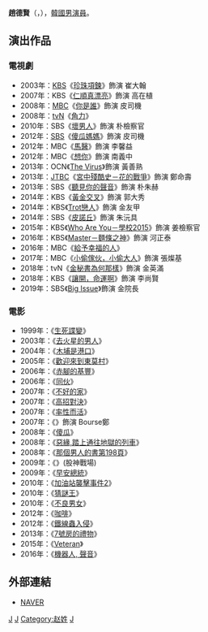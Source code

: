 {{for|同名的中国朝鲜族舞蹈家|赵得贤}}
{{blpunsourced|time=2018-12-11T05:49:38+00:00}}
{{藝人
|姓名 = 趙德賢
|類型 = 男演員
|圖片 = 
|圖片尺寸 = 
|圖片簡介 = 
|本名 = 
|外文名 = 조덕현
|外文 = ko
|羅馬拼音 = Jo Deok Hyeon
|英文名 =
|暱稱 =
|其他藝名 = 
|國籍 = {{KOR}}
|出生日期 = {{birth_date_and_age|1967|5|29}}
|出生地點 = {{KOR}}
|宗教信仰 = 
|語言 = [[韓語|韓語]]
|職業 = [[演員|演員]]
|教育程度 = 
|出道作品 = 
|出道日期 = 1987年
|代表作品 = 
|活躍年代 =
|唱片公司 = 
|經紀公司 =  K Star Entertainment
|相關團體 = 
|網站 = 
}}

'''趙德賢'''（{{lang-ko|'''조덕현'''}}，{{bd|1967年|5月29日}}），[[韓國|韓國]][[男演員|男演員]]。

== 演出作品 ==
=== 電視劇 ===
*2003年：[[韓國放送公社|KBS]]《[[珍珠項鍊_(韓劇)|珍珠項鍊]]》飾演 崔大翰
*2007年：KBS《[[仁順真漂亮|仁順真漂亮]]》飾演 高在植
*2008年：[[文化廣播_(韓國)|MBC]]《[[你是誰_(2008年電視劇)|你是誰]]》飾演 皮司機
*2008年：[[tvN|tvN]]《[[角力(電視劇)|角力]]》
*2010年：SBS《[[壞男人|壞男人]]》飾演 朴檢察官
*2012年：[[SBS_(韓國)|SBS]]《[[傻瓜媽媽|傻瓜媽媽]]》飾演 皮司機
*2012年：MBC《[[馬醫|馬醫]]》飾演 李馨益
*2012年：MBC《[[想你|想你]]》飾演 南義中
*2013年：OCN《[[The_Virus|The Virus]]》飾演 黃善熟
*2013年：[[JTBC|JTBC]]《[[宮中殘酷史－花的戰爭|宮中殘酷史－花的戰爭]]》飾演 鄭命壽
*2013年：SBS《[[聽見你的聲音|聽見你的聲音]]》飾演 朴朱赫
*2014年：KBS《[[黃金交叉|黃金交叉]]》飾演 郭大秀
*2014年：KBS《[[Trot戀人|Trot戀人]]》飾演 金友甲
*2014年：SBS《[[皮諾丘_(電視劇)|皮諾丘]]》飾演 朱沅具
*2015年：KBS《[[Who_Are_You－學校2015|Who Are You－學校2015]]》飾演 姜檢察官
*2016年：KBS《[[Master－麵條之神|Master－麵條之神]]》飾演 河正泰
*2016年：MBC《[[給予幸福的人|給予幸福的人]]》
*2017年：MBC《[[小偷傢伙，小偷大人|小偷傢伙，小偷大人]]》飾演 張燦基
*2018年：tvN《[[金秘書為何那樣|金秘書為何那樣]]》飾演 金英滿
*2018年：KBS《[[讓開，命運啊|讓開，命運啊]]》飾演 李尚賢
*2019年：SBS《[[Big_Issue|Big Issue]]》飾演 金院長

=== 電影 ===
*1999年：《[[生死諜變|生死諜變]]》
*2003年：《[[去火星的男人|去火星的男人]]》
*2004年：《[[木埔是港口|木埔是港口]]》
*2005年：《[[歡迎來到東莫村|歡迎來到東莫村]]》
*2006年：《[[赤腳的基豐|赤腳的基豐]]》
*2006年：《[[同伙(韓國電影)|同伙]]》
*2007年：《[[不好的家|不好的家]]》
*2007年：《[[高招對決|高招對決]]》
*2007年：《[[率性而活|率性而活]]》
*2007年：《{{link-ko|七日綁票令|세븐 데이즈 (2007년 영화)}}》飾演 Bourse鄭
*2008年：《[[傻瓜(韓國電影)|傻瓜]]》
*2008年：《[[惡緣,踏上通往地獄的列車|惡緣,踏上通往地獄的列車]]》
*2008年：《[[那個男人的書第198頁|那個男人的書第198頁]]》
*2009年：《{{link-ko|作戰|작전 (영화)}}》(股神戰場)
*2009年：《[[早安總統|早安總統]]》
*2010年：《[[加油站襲擊事件2|加油站襲擊事件2]]》
*2010年：《[[猜謎王(韓國電影)|猜謎王]]》
*2010年：《[[不良男女|不良男女]]》
*2012年：《[[咖啡(韓國電影)|咖啡]]》
*2012年：《[[鐵線蟲入侵|鐵線蟲入侵]]》
*2013年：《[[7號房的禮物|7號房的禮物]]》
*2015年：《[[Veteran|Veteran]]》
*2016年：《[[機器人,_聲音|機器人, 聲音]]》

== 外部連結 ==
*[http://people.search.naver.com/search.naver?where=nexearch&sm=tab_ppn&query=%EC%A1%B0%EB%8D%95%ED%98%84&os=114213&ie=utf8&key=PeopleService NAVER] {{Wayback|url=http://people.search.naver.com/search.naver?where=nexearch&sm=tab_ppn&query=%EC%A1%B0%EB%8D%95%ED%98%84&os=114213&ie=utf8&key=PeopleService |date=20160304121209 }}{{ko}}
[[Category:韓國電視演員|J]]
[[Category:韓國電影演員|J]]
[[Category:赵姓|Category:赵姓]]
[[Category:韓國男演員|J]]